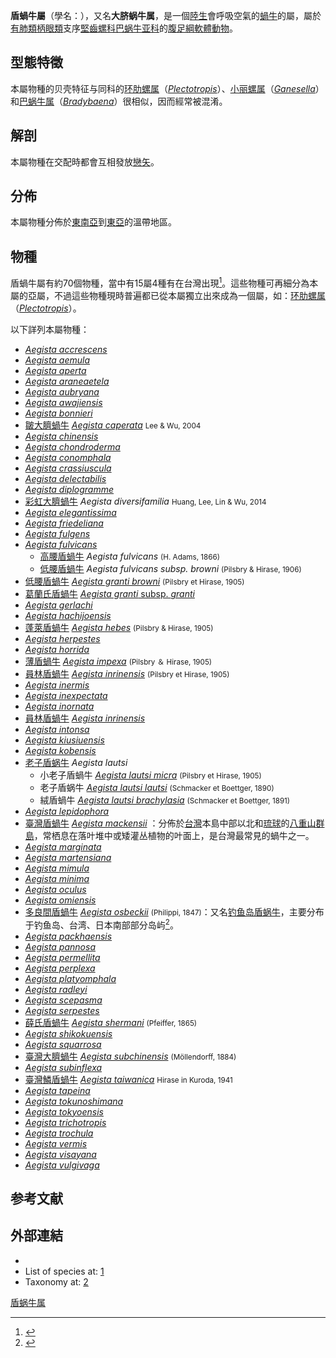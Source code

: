 {{Automatic taxobox
| image = Aegista tokyoensis 02.JPG
| image_caption = Two live individuals of ''[[Aegista_tokyoensis|Aegista tokyoensis]]''
| taxon = Aegista
| display_parents = 7
| authority = Albers, 1860
| synonyms = 
}}

'''盾蝸牛屬'''（學名：{{lang|la|''Aegista''}}），又名'''大脐蜗牛属'''{{r|cnki}}，是一個[[陸生動物|陸生]]會呼吸空氣的[[蝸牛|蝸牛]]的屬，屬於[[有肺類|有肺類]][[柄眼類|柄眼類]]支序[[堅齒螺科|堅齒螺科]][[巴蜗牛亚科|巴蜗牛亚科]]的[[腹足綱|腹足綱]][[軟體動物|軟體動物]]{{r |Wen & Hwang}}。

==型態特徵==
本屬物種的贝壳特征与同科的[[环肋螺属|环肋螺属]]（''[[Plectotropis|Plectotropis]]''）、[[小丽螺属|小丽螺属]]（''[[Ganesella|Ganesella]]''）和[[巴蜗牛属|巴蜗牛属]]（''[[Bradybaena|Bradybaena]]''）很相似，因而經常被混淆{{r|cnki}}。

==解剖==
本屬物種在交配時都會互相發放[[戀矢|戀矢]]。

==分佈==
本屬物種分佈於[[東南亞|東南亞]]到[[東亞|東亞]]的溫帶地區。

==物種==
盾蝸牛屬有約70個物種，當中有15屬4種有在台灣出現<ref>{{cite web |url=http://taibif.tw/zh/catalogue_of_life/page/08bd-ec7a-fcb8-eb5f-f396-926e-cff3-e343 |title=Aegista 盾蝸牛屬 |access-date=2015-05-27 |language=zh-hant |publisher=[[TaiBIF|TaiBIF]] |archive-date=2018-08-28 |archive-url=https://web.archive.org/web/20180828141310/http://taibif.tw/zh/catalogue_of_life/page/08bd-ec7a-fcb8-eb5f-f396-926e-cff3-e343 |dead-url=no }}</ref>。這些物種可再細分為本屬的亞屬，不過這些物種現時普遍都已從本屬獨立出來成為一個屬，如：[[环肋螺属|环肋螺属]]（''[[Plectotropis|Plectotropis]]''）。

以下詳列本屬物種：
* ''[[Aegista_accrescens|Aegista accrescens]]''
* ''[[Aegista_aemula|Aegista aemula]]''
* ''[[Aegista_aperta|Aegista aperta]]''
* ''[[Aegista_araneaetela|Aegista araneaetela]]''
* ''[[Aegista_aubryana|Aegista aubryana]]''
* ''[[Aegista_awajiensis|Aegista awajiensis]]''
* ''[[Aegista_bonnieri|Aegista bonnieri]]''
* [[皺大臍蝸牛|皺大臍蝸牛]] ''[[Aegista_caperata|Aegista caperata]]'' <small>Lee & Wu, 2004</small>
* ''[[Aegista_chinensis|Aegista chinensis]]''
* ''[[Aegista_chondroderma|Aegista chondroderma]]''
* ''[[Aegista_conomphala|Aegista conomphala]]''
* ''[[Aegista_crassiuscula|Aegista crassiuscula]]''
* ''[[Aegista_delectabilis|Aegista delectabilis]]''
* ''[[Aegista_diplogramme|Aegista diplogramme]]''
* [[彩虹大臍蝸牛|彩虹大臍蝸牛]] ''Aegista diversifamilia'' <small>Huang, Lee, Lin & Wu, 2014</small>
* ''[[Aegista_elegantissima|Aegista elegantissima]]''
* ''[[Aegista_friedeliana|Aegista friedeliana]]''
* ''[[Aegista_fulgens|Aegista fulgens]]''
* ''[[Aegista_fulvicans|Aegista fulvicans]]''{{r|shelldoc_200155}}
** [[高腰盾蝸牛|高腰盾蝸牛]] ''Aegista fulvicans'' <small>(H. Adams, 1866)</small>
** [[低腰盾蝸牛|低腰盾蝸牛]] ''Aegista fulvicans subsp. browni'' <small>(Pilsbry & Hirase, 1906)</small>
* [[低腰盾蝸牛|低腰盾蝸牛]] ''[[Aegista_granti_browni|Aegista granti browni]]'' <small>(Pilsbry et Hirase, 1905)</small>
* [[葛蘭氏盾蝸牛|葛蘭氏盾蝸牛]] [[Aegista_granti_granti|''Aegista granti'' subsp. ''granti'']] {{small|(Pfeiffer, 1865)}}
* ''[[Aegista_gerlachi|Aegista gerlachi]]''
* ''[[Aegista_hachijoensis|Aegista hachijoensis]]''
* [[蓬萊盾蝸牛|蓬萊盾蝸牛]] ''[[Aegista_hebes|Aegista hebes]]'' <small>(Pilsbry & Hirase, 1905)</small>
* ''[[Aegista_herpestes|Aegista herpestes]]''
* ''[[Aegista_horrida|Aegista horrida]]''
* [[薄盾蝸牛|薄盾蝸牛]] ''[[Aegista_impexa|Aegista impexa]]'' <small>(Pilsbry ＆ Hirase, 1905)</small>
* [[員林盾蝸牛|員林盾蝸牛]] ''[[Aegista_inrinensis|Aegista inrinensis]]'' <small>(Pilsbry et Hirase, 1905)</small>
* ''[[Aegista_inermis|Aegista inermis]]''
* ''[[Aegista_inexpectata|Aegista inexpectata]]''
* ''[[Aegista_inornata|Aegista inornata]]''
* [[員林盾蝸牛|員林盾蝸牛]] ''[[Aegista_inrinensis|Aegista inrinensis]]'' {{small|(Pilsbry & Hirase, 1906)}}
* ''[[Aegista_intonsa|Aegista intonsa]]''
* ''[[Aegista_kiusiuensis|Aegista kiusiuensis]]''
* ''[[Aegista_kobensis|Aegista kobensis]]''
* [[老子盾蜗牛|老子盾蜗牛]] ''Aegista lautsi''
** 小老子盾蝸牛 ''[[Aegista_lautsi_micra|Aegista lautsi micra]]'' <small>(Pilsbry et Hirase, 1905)</small>
** 老子盾蜗牛 ''[[Aegista_lautsi_lautsi|Aegista lautsi lautsi]]'' <small>(Schmacker et Boettger, 1890)</small>
** 絨盾蝸牛 ''[[Aegista_lautsi_brachylasia|Aegista lautsi brachylasia]]'' <small>(Schmacker et Boettger, 1891)</small>
* ''[[Aegista_lepidophora|Aegista lepidophora]]''
* [[臺灣盾蝸牛|臺灣盾蝸牛]] ''[[Aegista_mackensii|Aegista mackensii]]'' {{small|(Adams & {{tsl|en|Lovell Augustus Reeve|洛弗爾·奧古斯都·里夫|Reeve}}, 1850)}}：分佈於[[台灣|台灣]]本島中部以北和[[琉球|琉球]]的[[八重山群島|八重山群島]]，常栖息在落叶堆中或矮灌丛植物的叶面上，是台灣最常見的蝸牛之一{{r |shell_2065|ettoday}}。
* ''[[Aegista_marginata|Aegista marginata]]''
* ''[[Aegista_martensiana|Aegista martensiana]]''
* ''[[Aegista_mimula|Aegista mimula]]''
* ''[[Aegista_minima|Aegista minima]]''
* ''[[Aegista_oculus|Aegista oculus]]''
* ''[[Aegista_omiensis|Aegista omiensis]]''
* [[多良間盾蝸牛|多良間盾蝸牛]] ''[[Aegista_osbeckii|Aegista osbeckii]]'' <small>(Philippi, 1847)</small>：又名[[钓鱼岛盾蜗牛|钓鱼岛盾蜗牛]]，主要分布于钓鱼岛、台湾、日本南部部分岛屿<ref>{{cite web |url=http://blog.sciencenet.cn/blog-216708-870528.html |title=釣魚島資料 |author=[[李景科|李景科]] |language=zh-hant |access-date=2015-05-27 |archive-date=2017-03-18 |archive-url=https://web.archive.org/web/20170318000406/http://blog.sciencenet.cn/blog-216708-870528.html |dead-url=no }}</ref>。
* ''[[Aegista_packhaensis|Aegista packhaensis]]''
* ''[[Aegista_pannosa|Aegista pannosa]]''
* ''[[Aegista_permellita|Aegista permellita]]''
* ''[[Aegista_perplexa|Aegista perplexa]]''
* ''[[Aegista_platyomphala|Aegista platyomphala]]''
* ''[[Aegista_radleyi|Aegista radleyi]]''
* ''[[Aegista_scepasma|Aegista scepasma]]''
* ''[[Aegista_serpestes|Aegista serpestes]]''
* [[薛氏盾蝸牛|薛氏盾蝸牛]] ''[[Aegista_shermani|Aegista shermani]]'' <small>(Pfeiffer, 1865)</small>
* ''[[Aegista_shikokuensis|Aegista shikokuensis]]''
* ''[[Aegista_squarrosa|Aegista squarrosa]]''
* [[臺灣大臍蝸牛|臺灣大臍蝸牛]] ''[[Aegista_subchinensis|Aegista subchinensis]]'' <small>(Möllendorff, 1884)</small>
* ''[[Aegista_subinflexa|Aegista subinflexa]]''
* [[臺灣鱗盾蝸牛|臺灣鱗盾蝸牛]] ''[[Aegista_taiwanica|Aegista taiwanica]]'' <small>Hirase in Kuroda, 1941</small>
* ''[[Aegista_tapeina|Aegista tapeina]]''
* ''[[Aegista_tokunoshimana|Aegista tokunoshimana]]''
* ''[[Aegista_tokyoensis|Aegista tokyoensis]]''
* ''[[Aegista_trichotropis|Aegista trichotropis]]''
* ''[[Aegista_trochula|Aegista trochula]]''
* ''[[Aegista_vermis|Aegista vermis]]''
* ''[[Aegista_visayana|Aegista visayana]]''
* ''[[Aegista_vulgivaga|Aegista vulgivaga]]''

==参考文献==
{{reflist|refs=
<ref name="cnki">{{cite web
| url=http://xuewen.cnki.net/ArticleCatalog.aspx?filename=1012425897.nh&dbtype=CMFD&dbname=CMFD201301
| title=中国小丽螺（腹足纲：坚齿螺科）系统学研究
| author=[[肖琼|肖琼]]
| year=2012年
| journal=[[福建农林大学|福建农林大学]]硕士论文
| volume=2012年
| language=zh-hans
| access-date=2018-08-28
| archive-date=2018-08-28
| archive-url=https://web.archive.org/web/20180828134337/http://xuewen.cnki.net/ArticleCatalog.aspx?filename=1012425897.nh&dbtype=CMFD&dbname=CMFD201301
| dead-url=no
}}</ref>
<ref name="ettoday">{{cite news
| title=長毛的蝸牛！ 花蓮女警林芝芝發現神奇的台灣盾蝸牛
| url=http://www.ettoday.net/news/20130408/189210.htm
| publisher=[[ETtoday新聞雲|ETtoday新聞雲]]
| date=2013-04-08
| access-date=2018-01-05
| language=zh-hant
| archive-date=2018-01-06
| archive-url=https://web.archive.org/web/20180106063545/https://www.ettoday.net/news/20130408/189210.htm
| dead-url=no
}}</ref>
<ref name="shell_2065">{{cite web
 |url          = http://shell.sinica.edu.tw/chinese/shellbase_detail.php?science_no=2065
 |title        = 国际贝库：台湾盾蜗牛
 |publisher    = 台湾贝类资料库
 |access-date  = 2018-01-05
 |language     = zh-hant
 |archive-date = 2016-03-04
 |archive-url  = https://web.archive.org/web/20160304104834/http://shell.sinica.edu.tw/chinese/shellbase_detail.php?science_no=2065
 |dead-url     = no
}}</ref>
<ref name="shelldoc_200155">{{shelldoc_200155}}</ref>
<ref name="Wen & Hwang">{{cite journal
 |url          = http://www.airitilibrary.com/Publication/alDetailedMesh?docid=02506378-201401-201401170020-201401170020-37-44
 |last1        = Wen
 |first1       = P. Y.
 |last2        = Hwang
 |first2       = C. C.
 |year         = 2014
 |title        = Comparative anatomy of ''Aegista'' (''Aegista'') ''subchinensis'' and ''Aegista'' (''Plectotropis'') ''mackensii'' (Gastropoda: Bradybaenidae)
 |journal      = ''[[Bulletin_of_Malacology|Bulletin of Malacology]]'', Taiwan
 |volume       = 37
 |pages        = 33–44
 |access-date  = 2018-01-05
 |archive-date = 2018-01-06
 |archive-url  = https://web.archive.org/web/20180106064006/http://www.airitilibrary.com/Publication/alDetailedMesh?docid=02506378-201401-201401170020-201401170020-37-44
 |dead-url     = no
}}</ref>
}}

==外部連結==
{{Commons category|Aegista}}
*{{Wikispecies-inline|Aegista}}
* List of species at: [http://www.discoverlife.org/mp/20o?search=Aegista] {{Wayback|url=http://www.discoverlife.org/mp/20o?search=Aegista |date=20180106064351 }}
* Taxonomy at: [http://www.uniprot.org/taxonomy/89999] {{Wayback|url=http://www.uniprot.org/taxonomy/89999 |date=20180106071846 }}
{{Taxonbar}}

[[Category:盾蜗牛属|]]